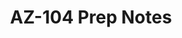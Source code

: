 ---
title: AZ-104 Prep Notes
prev: false
next: false
description: Capture and recall notes as you prepare for AZ-104 certification
template: splash
sidebar:
  order: 0
hero:
  tagline: Congrats on studying for your AZ-104 certification exam!
  image:
    file: ../../assets/MSCertifiedAssociate.png
  actions:
    - text: Start Here
      link: /overview/overview/
      icon: right-arrow
---